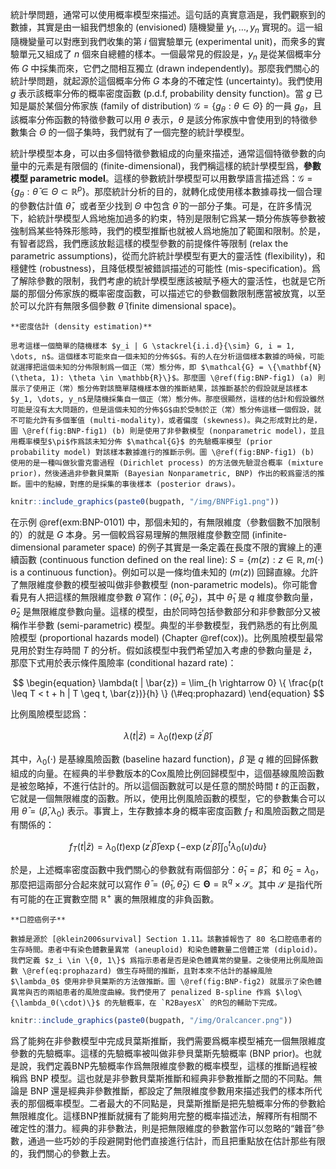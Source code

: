 
統計學問題，通常可以使用概率模型來描述。這句話的真實意涵是，我們觀察到的數據，其實是由一組我們想象的 (envisioned) 隨機變量 $y_1, \dots, y_n$ 實現的。這一組隨機變量可以對應到我們收集的第 $i$ 個實驗單元 (experimental unit)，而衆多的實驗單元又組成了 $n$ 個來自總體的樣本。一個最常見的假設是，$y_n$ 是從某個概率分佈 $G$ 中採集而來，它們之間相互獨立 (drawn independently)。那麼我們關心的統計學問題，就起源於這個概率分佈 $G$ 本身的不確定性 (uncertainty)。我們使用 $g$ 表示該概率分佈的概率密度函數 (p.d.f, probability density function)。當 $g$ 已知是屬於某個分佈家族 (family of distribution) $\mathcal{G} = \{ g_\theta : \theta \in \Theta \}$ 的一員 $g_\theta$，且該概率分佈函數的特徵參數可以用 $\theta$ 表示，$\theta$ 是該分佈家族中會使用到的特徵參數集合 $\Theta$ 的一個子集時，我們就有了一個完整的統計學模型。

統計學模型本身，可以由多個特徵參數組成的向量來描述，通常這個特徵參數的向量中的元素是有限個的 (finite-dimensional)，我們稱這樣的統計學模型爲，**參數模型 parametric model**。這樣的參數統計學模型可以用數學語言描述爲：$\mathcal{G} = \{ g_\theta : \bar{\theta} \in \Theta \subset \mathbb{R}^p \}$。那麼統計分析的目的，就轉化成使用樣本數據尋找一個合理的參數估計值 $\bar{\theta}$，或者至少找到 $\Theta$ 中包含 $\bar{\theta}$ 的一部分子集。可是，在許多情況下，給統計學模型人爲地施加過多的約束，特別是限制它爲某一類分佈族等參數被強制爲某些特殊形態時，我們的模型推斷也就被人爲地施加了範圍和限制。於是，有智者認爲，我們應該放鬆這樣的模型參數的前提條件等限制 (relax the parametric assumptions)，從而允許統計學模型有更大的靈活性 (flexibility)，和穩健性 (robustness)，且降低模型被錯誤描述的可能性 (mis-specification)。爲了解除參數的限制，我們考慮的統計學模型應該被賦予極大的靈活性，也就是它所屬的那個分佈家族的概率密度函數，可以描述它的參數個數限制應當被放寬，以至於可以允許有無限多個參數 $\bar{\theta}$ (finite dimensional space)。


```example
**密度估計 (density estimation)**
  
思考這樣一個簡單的隨機樣本 $y_i | G \stackrel{i.i.d}{\sim} G, i = 1, \dots, n$。這個樣本可能來自一個未知的分佈$G$。有的人在分析這個樣本數據的時候，可能就選擇把這個未知的分佈限制爲一個正（常）態分佈，即 $\mathcal{G} = \{\mathbf{N}(\theta, 1): \theta \in \mathbb{R}\}$。那麼圖 \@ref(fig:BNP-fig1) (a) 則展示了使用正（常）態分佈對該簡單隨機樣本做的推斷結果，該推斷基於的假設就是該樣本$y_1, \dots, y_n$是隨機採集自一個正（常）態分佈。那麼很顯然，這樣的估計和假設雖然可能是沒有太大問題的，但是這個未知的分佈$G$由於受制於正（常）態分佈這樣一個假設，就不可能允許有多個峯值 (multi-modality)，或者偏度 (skewness)。與之形成對比的是，圖 \@ref(fig:BNP-fig1) (b) 則是使用了非參數模型 (nonparametric model)，並且用概率模型$\pi$作爲該未知分佈 $\mathcal{G}$ 的先驗概率模型 (prior probability model) 對該樣本數據進行的推斷示例。圖 \@ref(fig:BNP-fig1) (b) 使用的是一種叫做狄雷克雷過程 (Dirichlet process) 的方法做先驗混合概率 (mixture prior)，然後通過非參數貝葉斯 (Bayesian Nonparametric, BNP) 作出的較爲靈活的推斷。圖中的點線，對應的是採集的事後樣本 (posterior draws)。
```



```r
knitr::include_graphics(paste0(bugpath, "/img/BNPFig1.png"))
```

在示例 \@ref(exm:BNP-0101) 中，那個未知的，有無限維度（參數個數不加限制的）的就是 $G$ 本身。另一個較爲容易理解的無限維度參數空間 (infinite-dimensional parameter space) 的例子其實是一条定義在長度不限的實線上的連續函數 (continuous function defined on the real line): $S = \{ m(z) : z \in  \mathbb{R}, m(\cdot) \text{ is a continuous function}\}$。例如可以是一條均值未知的 ($m(z)$) 回歸直線。允許了無限維度參數的模型被叫做非參數模型 (non-parametric models)。你可能會看見有人把這樣的無限維度參數 $\bar{\theta}$ 寫作：$(\bar{\theta}_1, \bar{\theta}_2)$，其中 $\bar{\theta}_1$ 是 $q$ 維度參數向量，$\bar{\theta}_2$ 是無限維度參數向量。這樣的模型，由於同時包括參數部分和非參數部分又被稱作半參數 (semi-parametric) 模型。典型的半參數模型，我們熟悉的有比例風險模型 (proportional hazards model) (Chapter \@ref(cox))。比例風險模型最常見用於對生存時間 $T$ 的分析。假如該模型中我們希望加入考慮的參數向量是 $\bar{z}$，那麼下式用於表示條件風險率 (conditional hazard rate)：

$$
\begin{equation}
\lambda(t | \bar{z}) = \lim_{h \rightarrow 0} \{ \frac{p(t \leq T < t + h | T \geq t, \bar{z})}{h} \}
(\#eq:prophazard)
\end{equation}
$$

比例風險模型認爲：

$$
\lambda(t | \bar{z}) = \lambda_0 (t) \exp(\bar{z}^\prime \bar{\beta})
$$

其中，$\lambda_0(\cdot)$ 是基線風險函數 (baseline hazard function)，$\bar{\beta}$ 是 $q$ 維的回歸係數組成的向量。在經典的半參數版本的Cox風險比例回歸模型中，這個基線風險函數是被忽略掉，不進行估計的。所以這個函數就可以是任意的關於時間 $t$ 的正函數，它就是一個無限維度的函數。所以，使用比例風險函數的模型，它的參數集合可以用 $\bar\theta = (\bar{\beta}, \lambda_0)$ 表示。事實上，生存數據本身的概率密度函數 $f_T$ 和風險函數之間是有關係的：

$$
f_T(t | \bar{z}) = \lambda_0 (t) \exp(z^\prime \bar{\beta}) \exp\{ -\exp(z^\prime \bar{\beta}) \int_0^t \lambda_0(u) du \}
$$


於是，上述概率密度函數中我們關心的參數就有兩個部分：$\bar\theta_1 = \bar{\beta}$，和 $\bar\theta_2 = \lambda_0$，那麼把這兩部分合起來就可以寫作 $\bar\theta = (\bar\theta_1, \bar\theta_2) \in \mathbf{\Theta}  = \mathbb{R}^q \times \mathcal{S}$。其中 $\mathcal{S}$ 是指代所有可能的在正實數空間 $\mathbb{R}^+$ 裏的無限維度的非負函數。


```example
**口腔癌例子**

數據是源於 [@klein2006survival] Section 1.11。該數據報告了 80 名口腔癌患者的生存時間。患者中有染色體數量異常 (aneuploid) 和染色體數量二倍體正常 (diploid)。我們定義 $z_i \in \{0, 1\}$ 爲指示患者是否是染色體異常的變量。之後使用比例風險函數 \@ref(eq:prophazard) 做生存時間的推斷，且對本來不估計的基線風險 $\lambda_0$ 使用非參貝葉斯的方法做推斷。圖 \@ref(fig:BNP-fig2) 就展示了染色體異常與否的兩組患者的風險度曲線。我們使用了 penalized B-spline 作爲 $\log\{\lambda_0(\cdot)\}$ 的先驗概率，在 `R2BayesX` 的R包的輔助下完成。
```




```r
knitr::include_graphics(paste0(bugpath, "/img/Oralcancer.png"))
```


爲了能夠在非參數模型中完成貝葉斯推斷，我們需要爲概率模型補充一個無限維度參數的先驗概率。這樣的先驗概率被叫做非參貝葉斯先驗概率 (BNP prior)。也就是說，我們定義BNP先驗概率作爲無限維度參數的概率模型，這樣的推斷過程被稱爲 BNP 模型。這也就是非參數貝葉斯推斷和經典非參數推斷之間的不同點。無論是 BNP 還是經典非參數推斷，都設定了無限維度參數用來描述我們的樣本所代表的那個概率模型。二者最大的不同點是，貝葉斯推斷是把先驗概率分佈的參數給無限維度化。這樣BNP推斷就擁有了能夠用完整的概率描述法，解釋所有相關不確定性的潛力。經典的非參數法，則是把無限維度的參數當作可以忽略的“雜音”參數，通過一些巧妙的手段避開對他們直接進行估計，而且把重點放在估計那些有限的，我們關心的參數上去。